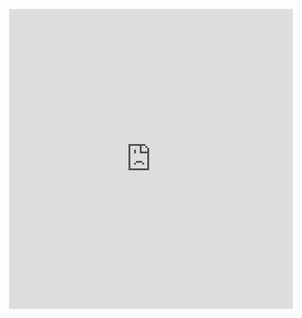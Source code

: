 <p style="text-align:center">
<iframe frameborder="0" height="480px"
        src="https://c3d.libretexts.org/CalcPlot3D/dynamicFigure/index.html?type=jaxlabel;position=middle;math=.;textonly=false&type=vector;vector=%3C2,1,0%3E;visible=true;color=rgb(17,109,192);size=2;initialpt=(0,0,0)&type=vector;vector=%3C-1,1,0%3E;visible=true;color=rgb(208,20,240);size=2;initialpt=(0,0,0)&type=vector;vector=%3C1/2,2,2.5%3E;visible=true;color=rgb(106,168,79);size=2;initialpt=(0,0,0)&type=z;z=0;visible=true;umin=-3;umax=3;vmin=-3;vmax=3;grid=30;format=normal;alpha=40;hidemyedges=true;constcol=rgb(255,0,0);view=0;contourcolor=red;fixdomain=true;contourplot=true;showcontourplot=false;firstvalue=-1;stepsize=0.2;numlevels=11;list=;xnum=46;ynum=46;show2d=false;hidesurface=false;hidelabels=true;showprojections=false;surfacecontours=true;projectioncolor=rgba(255,0,0,1);showxygrid=false;showxygridonbox=true;showconstraint=false&type=vector;vector=%3C.5,2,0%3E;visible=true;color=rgb(173,255,0);size=2;initialpt=(0,0,0)&type=vector;vector=%3C0,0,2.5%3E;visible=true;color=rgb(255,0,0);size=2;initialpt=(.5,2,0)&type=text;text=Target%3A%20b;visible=true;point=(1/2,1,1.4);color=rgb(106,168,79);font=Arial;fontsize=14pt;bold=true;italic=false;fontmath=true;align=Lower-right&type=text;text=Residual;visible=true;point=(.5,2,1);color=rgb(255,0,0);font=Arial;fontsize=11pt;bold=false;italic=false;fontmath=true;align=Upper-right&type=text;text=u;visible=true;point=(1,.6,0);color=rgb(17,109,192);font=Arial;fontsize=14pt;bold=true;italic=false;fontmath=true;align=Upper-right&type=text;text=v;visible=true;point=(-.6,.4,.1);color=rgb(208,20,240);font=Arial;fontsize=14pt;bold=true;italic=false;fontmath=true;align=Upper-right&type=spacecurve;spacecurve=curve;x=-t;y=t;z=0;visible=true;width=2;view=0;tmin=-3;tmax=3;tsteps=10;color=rgb(233,185,233);showtrace=false;tval=0;constcol=true;twod=false;arrows=0;showpt=true;trace=false;vel=false;acc=false;osc=false;k=false;repeat=false;bounce=false;dashed=false;tanline=false;dropcurtain=false;showtvector=false;shownvector=false;showbvector=false;showtnbeqs=false;showtnblabels=false;showoscplane=false;showrectplane=false;shownormplane=false;optimizecurve=true;maxjointangle=10&type=spacecurve;spacecurve=curve;x=2t;y=t;z=0;visible=true;width=2;view=0;tmin=-1.6;tmax=1.6;tsteps=10;color=rgb(159,187,213);showtrace=false;tval=0;constcol=true;twod=false;arrows=0;showpt=true;trace=false;vel=false;acc=false;osc=false;k=false;repeat=false;bounce=false;dashed=false;tanline=false;dropcurtain=false;showtvector=false;shownvector=false;showbvector=false;showtnbeqs=false;showtnblabels=false;showoscplane=false;showrectplane=false;shownormplane=false;optimizecurve=true;maxjointangle=10&type=point;point=(1.66666,0.83333,0);visible=true;color=rgb(0,255,255);size=4&type=point;point=(-1.1666,1.1666,0);visible=true;color=rgb(228,125,228);size=4&type=spacecurve;spacecurve=curve;x=-t+1.6666;y=t+0.83333;z=0;visible=true;width=2;view=0;tmin=-2;tmax=2;tsteps=10;color=rgb(233,185,233);showtrace=false;tval=0;constcol=true;twod=false;arrows=0;showpt=true;trace=true;vel=true;acc=true;osc=false;k=false;repeat=false;bounce=false;dashed=false;tanline=false;dropcurtain=false;showtvector=false;shownvector=false;showbvector=false;showtnbeqs=false;showtnblabels=false;showoscplane=false;showrectplane=false;shownormplane=false;optimizecurve=true;maxjointangle=10&type=spacecurve;spacecurve=curve;x=2t-1.1666;y=t+1.1666;z=0;visible=true;width=2;view=0;tmin=-.9;tmax=2;tsteps=200;color=rgb(162,193,222);showtrace=false;tval=0;constcol=true;twod=false;arrows=0;showpt=true;trace=true;vel=true;acc=true;osc=false;k=false;repeat=false;bounce=false;dashed=false;tanline=false;dropcurtain=false;showtvector=false;shownvector=false;showbvector=false;showtnbeqs=false;showtnblabels=false;showoscplane=false;showrectplane=false;shownormplane=false;optimizecurve=true;maxjointangle=10&type=vector;vector=%3C-.6,1.2,0%3E;visible=true;color=rgb(228,125,228);size=2;initialpt=(0,0,0)&type=text;text=v%20perp%20u;visible=true;point=(-.5,1,-.1);color=rgb(208,20,240);font=Times%20New%20Roman;fontsize=14pt;bold=false;italic=false;fontmath=true;align=Upper-right&type=window;hsrmode=0;nomidpts=true;anaglyph=-1;center=0.09657308993109837,1.8128995478040388,9.833822698615093,1;focus=0,0,0,1;up=0.6869713273879257,-0.7158150586575313,0.12521660092011352,1;transparent=false;alpha=140;twoviews=false;unlinkviews=false;axisextension=0.7;xaxislabel=x;yaxislabel=y;zaxislabel=z;edgeson=true;faceson=true;showbox=false;showaxes=false;showticks=true;perspective=true;centerxpercent=0.5;centerypercent=0.5;rotationsteps=30;autospin=true;xygrid=false;yzgrid=false;xzgrid=false;gridsonbox=true;gridplanes=true;gridcolor=rgb(128,128,128);xmin=-2;xmax=2;ymin=-2;ymax=2;zmin=-2;zmax=2;xscale=1;yscale=1;zscale=1;zcmin=-4;zcmax=4;xscalefactor=1;yscalefactor=1;zscalefactor=1;tracemode=0;keep2d=false;zoom=0.78"
        width="90%">
</iframe>
</p>
